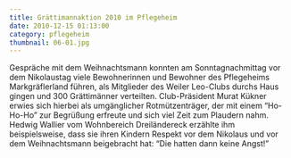 ```yaml
---
title: Grättimannaktion 2010 im Pflegeheim
date: 2010-12-15 01:13:00
category: pflegeheim
thumbnail: 06-01.jpg
---
```


Gespräche mit dem Weihnachtsmann konnten am Sonntagnachmittag vor dem Nikolaustag viele Bewohnerinnen und Bewohner des Pflegeheims Markgräflerland führen, als Mitglieder des Weiler Leo-Clubs durchs Haus gingen und 300 Grättimänner verteilten. Club-Präsident Murat Kükner erwies sich hierbei als umgänglicher Rotmützenträger, der mit einem “Ho-Ho-Ho” zur Begrüßung erfreute und sich viel Zeit zum Plaudern nahm. Hedwig Wallier vom Wohnbereich Dreiländereck erzählte ihm beispielsweise, dass sie ihren Kindern Respekt vor dem Nikolaus und vor dem Weihnachtsmann beigebracht hat: “Die hatten dann keine Angst!”
